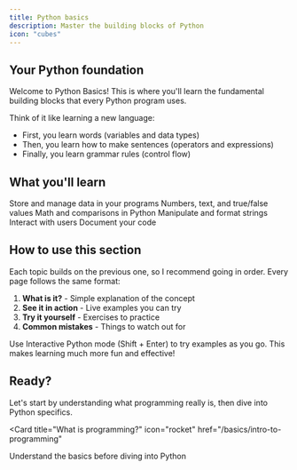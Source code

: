 ```yaml
---
title: Python basics
description: Master the building blocks of Python
icon: "cubes"
---
```


## Your Python foundation

Welcome to Python Basics! This is where you'll learn the fundamental building blocks that every Python program uses.

Think of it like learning a new language:
- First, you learn words (variables and data types)
- Then, you learn how to make sentences (operators and expressions)
- Finally, you learn grammar rules (control flow)

## What you'll learn

<CardGroup cols={2}>
  <Card title="Variables" icon="box" href="/basics/variables">
    Store and manage data in your programs
  </Card>
  <Card title="Data types" icon="shapes" href="/basics/data-types">
    Numbers, text, and true/false values
  </Card>
  <Card title="Operators" icon="calculator" href="/basics/operators">
    Math and comparisons in Python
  </Card>
  <Card title="Working with text" icon="font" href="/basics/strings">
    Manipulate and format strings
  </Card>
  <Card title="Input & output" icon="terminal" href="/basics/input-output">
    Interact with users
  </Card>
  <Card title="Comments" icon="comment" href="/basics/comments">
    Document your code
  </Card>
</CardGroup>

## How to use this section

Each topic builds on the previous one, so I recommend going in order. Every page follows the same format:

1. **What is it?** - Simple explanation of the concept
2. **See it in action** - Live examples you can try
3. **Try it yourself** - Exercises to practice
4. **Common mistakes** - Things to watch out for

<Tip>
  Use Interactive Python mode (Shift + Enter) to try examples as you go. This makes learning much more fun and effective!
</Tip>

## Ready?

Let's start by understanding what programming really is, then dive into Python specifics.

<Card
  title="What is programming?"
  icon="rocket"
  href="/basics/intro-to-programming"
>
  Understand the basics before diving into Python
</Card>
